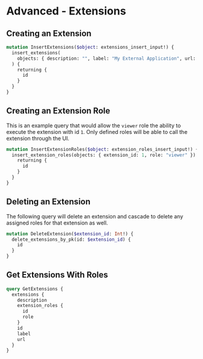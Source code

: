 # Advanced - Extensions

## Creating an Extension

```graphql
mutation InsertExtensions($object: extensions_insert_input!) {
  insert_extensions(
    objects: { description: "", label: "My External Application", url: "https://externalapp/api/test" }
  ) {
    returning {
      id
    }
  }
}
```

## Creating an Extension Role

This is an example query that would allow the `viewer` role the ability to execute the extension with id `1`. Only defined roles will be able to call the extension through the UI.

```graphql
mutation InsertExtensionRoles($object: extension_roles_insert_input!) {
  insert_extension_roles(objects: { extension_id: 1, role: "viewer" }) {
    returning {
      id
    }
  }
}
```

## Deleting an Extension

The following query will delete an extension and cascade to delete any assigned roles for that extension as well.

```graphql
mutation DeleteExtension($extension_id: Int!) {
  delete_extensions_by_pk(id: $extension_id) {
    id
  }
}
```

## Get Extensions With Roles

```graphql
query GetExtensions {
  extensions {
    description
    extension_roles {
      id
      role
    }
    id
    label
    url
  }
}
```

